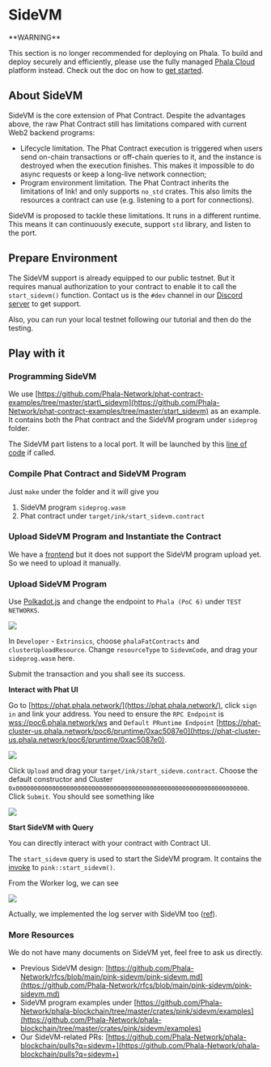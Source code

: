 # SideVM

<Note type="danger">
**WARNING**

This section is no longer recommended for deploying on Phala. To build and deploy securely and efficiently, please use the fully managed [Phala Cloud](https://cloud.phala.network) platform instead. Check out the doc on how to [get started](../../cloud/getting-started/getting-started.md).
</Note>

## About SideVM <a href="#about-sidevm" id="about-sidevm"></a>

SideVM is the core extension of Phat Contract. Despite the advantages above, the raw Phat Contract still has limitations compared with current Web2 backend programs:

* Lifecycle limitation. The Phat Contract execution is triggered when users send on-chain transactions or off-chain queries to it, and the instance is destroyed when the execution finishes. This makes it impossible to do async requests or keep a long-live network connection;
* Program environment limitation. The Phat Contract inherits the limitations of Ink! and only supports `no_std` crates. This also limits the resources a contract can use (e.g. listening to a port for connections).

SideVM is proposed to tackle these limitations. It runs in a different runtime. This means it can continuously execute, support `std` library, and listen to the port.

## Prepare Environment <a href="#prepare-environment" id="prepare-environment"></a>

The SideVM support is already equipped to our public testnet. But it requires manual authorization to your contract to enable it to call the `start_sidevm()` function. Contact us is the `#dev` channel in our [Discord server](https://discord.gg/phala-network) to get support.

Also, you can run your local testnet following our tutorial and then do the testing.

## Play with it <a href="#play-with-it" id="play-with-it"></a>

### Programming SideVM <a href="#programming-sidevm" id="programming-sidevm"></a>

We use [https://github.com/Phala-Network/phat-contract-examples/tree/master/start\_sidevm](https://github.com/Phala-Network/phat-contract-examples/tree/master/start_sidevm) as an example. It contains both the Phat contract and the SideVM program under `sideprog` folder.

The SideVM part listens to a local port. It will be launched by this [line of code](https://github.com/Phala-Network/phat-contract-examples/blob/master/start_sidevm/lib.rs#L29) if called.

### Compile Phat Contract and SideVM Program <a href="#compile-phat-contract-and-sidevm-program" id="compile-phat-contract-and-sidevm-program"></a>

Just `make` under the folder and it will give you

1. SideVM program `sideprog.wasm`
2. Phat contract under `target/ink/start_sidevm.contract`

### Upload SideVM Program and Instantiate the Contract <a href="#upload-sidevm-program-and-instantiate-the-contract" id="upload-sidevm-program-and-instantiate-the-contract"></a>

We have a [frontend](https://phat.phala.network/) but it does not support the SideVM program upload yet. So we need to upload it manually.

### **Upload SideVM Program**

Use [Polkadot.js](https://polkadot.js.org/apps/) and change the endpoint to `Phala (PoC 6)` under `TEST NETWORKS`.

![](https://i.imgur.com/gerZoKj.png)

In `Developer` - `Extrinsics`, choose `phalaFatContracts` and `clusterUploadResource`. Change `resourceType` to `SidevmCode`, and drag your `sideprog.wasm` here.

Submit the transaction and you shall see its success.

**Interact with Phat UI**

Go to [https://phat.phala.network/](https://phat.phala.network/), click `sign in` and link your address. You need to ensure the `RPC Endpoint` is [wss://poc6.phala.network/ws](wss://poc5.phala.network/ws) and `Default PRuntime Endpoint` [https://phat-cluster-us.phala.network/poc6/pruntime/0xac5087e0](https://phat-cluster-us.phala.network/poc6/pruntime/0xac5087e0).

![](../../images/SelectPoC6.png)

Click `Upload` and drag your `target/ink/start_sidevm.contract`. Choose the default constructor and Cluster `0x0000000000000000000000000000000000000000000000000000000000000000`. Click `Submit`. You should see something like

![](https://i.imgur.com/M8PoeTO.png)

**Start SideVM with Query**

You can directly interact with your contract with Contract UI.

The `start_sidevm` query is used to start the SideVM program. It contains the [invoke](https://github.com/Phala-Network/phat-contract-examples/blob/master/start_sidevm/lib.rs#L29) to `pink::start_sidevm()`.

From the Worker log, we can see

![](https://i.imgur.com/DWjOeyh.png)

Actually, we implemented the log server with SideVM too ([ref](https://github.com/Phala-Network/phala-blockchain/pull/855)).

### More Resources <a href="#more-resources" id="more-resources"></a>

We do not have many documents on SideVM yet, feel free to ask us directly.

* Previous SideVM design: [https://github.com/Phala-Network/rfcs/blob/main/pink-sidevm/pink-sidevm.md](https://github.com/Phala-Network/rfcs/blob/main/pink-sidevm/pink-sidevm.md)
* SideVM program examples under [https://github.com/Phala-Network/phala-blockchain/tree/master/crates/pink/sidevm/examples](https://github.com/Phala-Network/phala-blockchain/tree/master/crates/pink/sidevm/examples)
* Our SideVM-related PRs: [https://github.com/Phala-Network/phala-blockchain/pulls?q=sidevm+](https://github.com/Phala-Network/phala-blockchain/pulls?q=sidevm+)
